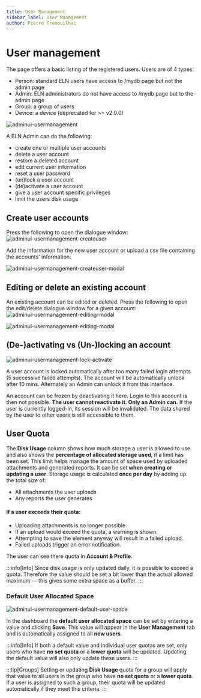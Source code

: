 ```yaml
---
title: User Management
sidebar_label: User Management
author: Pierre Tremouilhac
---
```


# User management

The page offers a basic listing of the registered users.
Users are of 4 types:

- Person: standard ELN users have access to /mydb page but not the admin page
- Admin: ELN administrators do not have access to /mydb page but to the admin page
- Group: a group of users
- Device: a device (deprecated for >= v2.0.0)

![adminui-usermanagement](/img/admin_ui/admin_ui-user_management.png)

A ELN Admin can do the following:

- create one or multiple user accounts
- delete a user account
- restore a deleted account
- edit current user information
- reset a user password
- (un)lock a user account
- (de)activate a user account
- give a user account specific privileges
- limit the users disk usage

## Create user accounts

Press the following to open the dialogue window:
![adminui-usermanagement-createuser](/img/admin_ui/admin_ui-user_management-newuser.png)

Add the information for the new user account or upload a csv file containing the accounts' information.

![adminui-usermanagement-createuser-modal](/img/admin_ui/admin_ui-user_management-newuser-mod.png)

## Editing or delete an existing account

An existing account can be edited or deleted.
Press the following to open the edit/delete dialogue window for a given account:
![adminui-usermanagement-editing-modal](/img/admin_ui/admin_ui-user_management-editing.png)

![adminui-usermanagement-editing-modal](/img/admin_ui/admin_ui-user_management-deleting-mod.png)

## (De-)activating vs (Un-)locking an account

![adminui-usermanagement-lock-activate](/img/admin_ui/admin_ui-user_management-lock-activate.png)

A user account is locked automatically after too many failed login attempts (5 successive failed attempts).
The account will be automatically unlock after 10 mins.
Alternately an Admin can unlock it from this interface.

An account can be frozen by deactivating it here. Login to this account is then not possible.
**The user cannot reactivate it. Only an Admin can.**
If the user is currently logged-in, its session will be invalidated.
The data shared by the user to other users is still accessible to them.

## User Quota

The **Disk Usage** column shows how much storage a user is allowed to use
and also shows the **percentage of allocated storage used**, if a limit has been set.
This limit helps manage the amount of space used by uploaded attachments and generated reports.
It can be set **when creating or updating a user**.
Storage usage is calculated **once per day** by adding up the total size of:

- All attachments the user uploads
- Any reports the user generates

#### If a user exceeds their quota:

- Uploading attachments is no longer possible.
- If an upload would exceed the quota, a warning is shown.
- Attempting to save the element anyway will result in a failed upload.
- Failed uploads trigger an error notification.

The user can see there quota in **Account & Profile**.

:::info[Info]
Since disk usage is only updated daily, it is possible to exceed a quota.
Therefore the value should be set a bit lower than the actual allowed maximum
— this gives some extra space as a buffer.
:::
                                                               
### Default User Allocated Space

![adminui-usermanagement-default-user-space](/img/admin_ui/admin_ui-default_user_space.png)

In the dashboard the **default user allocated space** can be set
by entering a value and clicking **Save**. This value will appear in the **User Management** tab
and is automatically assigned to all **new users**.

:::info[Info]
If both a default value and individual user quotas are set,
only users who have **no set quota** or a **lower quota** will be updated.
Updating the default value will also only update these users.
:::

:::tip[Groups]
Setting or updating **Disk Usage** quota for a group will apply that value to all users in the group
who have **no set quota** or a **lower quota**. If a user is assigned to such a group,
their quota will be updated automatically if they meet this criteria.
:::
